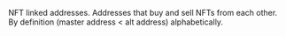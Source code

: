 NFT linked addresses. Addresses that buy and sell NFTs from each other. By definition (master address < alt address) alphabetically.
